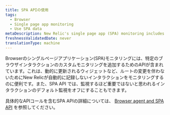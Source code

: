 ```yaml
---
title: SPA APIの使用
tags:
  - Browser
  - Single page app monitoring
  - Use SPA data
metaDescription: New Relic's single page app (SPA) monitoring includes an API to add custom monitoring of specific browser interactions.
freshnessValidatedDate: never
translationType: machine
---
```


Browserのシングルページアプリケーション(SPA)モニタリングには、特定のブラウザインタラクションのカスタムモニタリングを追加するためのAPIが含まれています。これは、動的に更新されるウィジェットなど、ルートの変更を伴わないためにNew Relicが自動的に記録しないインタラクションをモニタリングするのに便利です。また、SPA API では、監視するほど重要ではないと思われるインタラクションのデフォルト監視をオフにすることもできます。

具体的なAPIコールを含むSPA APIの詳細については、 [Browser agent and SPA API](/docs/browser/new-relic-browser/guides/guide-using-browser-spa-apis/) を参照してください。